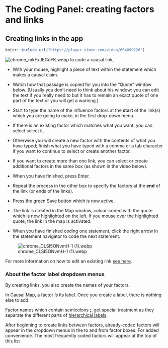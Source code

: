 #  The Coding Panel: creating factors and links{#xcoding-panel}




##  Creating links in the app

```r
knitr::include_url("https://player.vimeo.com/video/604099226")
```
![chrome_mkFxJEGoFK.webp](_assets/4951b2_6908bceb3ebe43ea95262e7c457b8265mv2.webp)To code a causal link, 

- With your mouse, highlight a piece of text within the statement which makes a causal claim.

- Watch how that passage is copied for you into the “Quote” window below. (Usually you don't need to think about his window: you can edit the text if you really need to but it has to remain an exact quote of one part of the text or you will get a warning.) 
- Start to type the name of the influence factors at the **start** of the link(s) which you are going to make, in the first drop-down menu.
- If there is an existing factor which matches what you want, you can select select it.
- Otherwise you will create a new factor with the contents of what you have typed; finish what you have typed with a comma or a tab character if you want to continue to select or create another factor.
- If you want to create more than one link, you can select or create additional factors in the same box (as shown in the video below).
- When you have finished, press Enter.
- Repeat the process in the other box to specify the factors at the **end** of the link (or ends of the links).
- Press the green Save button which is now active.
- The link is created in the Map window, colour-coded with the quote which is now highlighted on the left. If you mouse over the highlighted quote, the link in the map is activated.
- When you have finished coding one statement, click the right arrow in the statement navigator to code the next statement.

![chrome_CLSI5ONvmH-1 (1).webp](_assets/4951b2_b4dc0637775d446397052cd2f3e5ac1amv2.webp)

For more information on how to edit an existing link [see here](#xedit-factor-and-links).



### About the factor label dropdown menus

By creating links, you also create the names of your factors.

In Causal Map, a factor *is* its label. Once you create a label, there is nothing else to add.

Factor names which contain semicolons **;**. get special treatment as they separate the different parts of [hierarchical labels](#xhierachical-coding).

After beginning to create links between factors, already-coded factors will appear in the dropdown menus in the to and from factor boxes. For added convenience. The most frequently coded factors will appear at the top of this list
